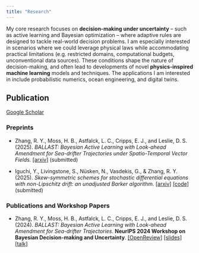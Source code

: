```yaml
---
title: "Research"
---
```


My core research focuses on **decision-making under uncertainty** -- such as active learning and Bayesian optimization -- where adaptive rules are designed to tackle real-world decision problems. I am especially interested in scenarios where we could leverage physical laws while accommodating practical limitations (e.g. restricted domains, computational budgets, unconventional data sources). These conditions shape the nature of decision-making, and often lead to developments of novel **physics-inspired machine learning** models and techniques. The applications I am interested in include probabilistic numerics, ocean engineering, and digital twins.

## Publication

[Google Scholar](https://scholar.google.co.uk/citations?user=iSgEv0cAAAAJ&hl=en)
      
### Preprints

- Zhang, R. Y., Moss, H. B., Astfalck, L. C., Cripps, E. J., and Leslie, D. S. (2025). *BALLAST: Bayesian Active Learning with Look-ahead Amendment for Sea-drifter Trajectories under Spatio-Temporal Vector Fields.* [[arxiv]](https://arxiv.org/abs/2509.26005) (submitted) 

- Iguchi, Y., Livingstone, S., Nüsken, N., Vasdekis, G., & Zhang, R. Y. (2025). *Skew-symmetric schemes for stochastic differential equations with non-Lipschitz drift: an unadjusted Barker algorithm.* [[arxiv]](https://arxiv.org/abs/2405.14373) [[code]](https://github.com/ShuSheng3927/skew_symmetric_SDE) (submitted)


### Publications and Workshop Papers

- Zhang, R. Y., Moss, H. B., Astfalck, L. C., Cripps, E. J., and Leslie, D. S. (2024). *BALLAST: Bayesian Active Learning with Look-ahead Amendment for Sea-drifter Trajectories*. **NeurIPS 2024 Workshop on Bayesian Decision-making and Uncertainty**. [[OpenReview]](https://openreview.net/pdf?id=sKjBnOQwtO) [[slides]](files/BALLAST_workshop.pptx) [[talk]](https://youtu.be/1W5YQzI1yaQ?si=zLQn13T3Xn0lcBgv) 